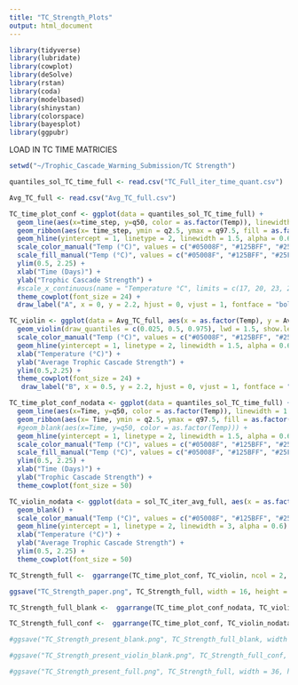 ```yaml
---
title: "TC_Strength_Plots"
output: html_document
---
```


```r
library(tidyverse)
library(lubridate)
library(cowplot)
library(deSolve)
library(rstan)
library(coda)
library(modelbased)
library(shinystan)
library(colorspace)
library(bayesplot)
library(ggpubr)
```

LOAD IN TC TIME MATRICIES

```r
setwd("~/Trophic_Cascade_Warming_Submission/TC Strength")

quantiles_sol_TC_time_full <- read.csv("TC_Full_iter_time_quant.csv")

Avg_TC_full <- read.csv("Avg_TC_full.csv")

```


```r
TC_time_plot_conf <- ggplot(data = quantiles_sol_TC_time_full) +
  geom_line(aes(x=time_step, y=q50, color = as.factor(Temp)), linewidth = 1.5) +
  geom_ribbon(aes(x= time_step, ymin = q2.5, ymax = q97.5, fill = as.factor(Temp)), alpha = 0.15, inherit.aes = TRUE) +
  geom_hline(yintercept = 1, linetype = 2, linewidth = 1.5, alpha = 0.6) +
  scale_color_manual("Temp (°C)", values = c("#05008F", "#125BFF", "#25FFDF", "#FEE000", "#FE6100"))+
  scale_fill_manual("Temp (°C)", values = c("#05008F", "#125BFF", "#25FFDF", "#FEE000", "#FE6100"))+
  ylim(0.5, 2.25) +
  xlab("Time (Days)") +
  ylab("Trophic Cascade Strength") +
  #scale_x_continuous(name = "Temperature °C", limits = c(17, 20, 23, 26)) +
  theme_cowplot(font_size = 24) +
  draw_label("A", x = 0, y = 2.2, hjust = 0, vjust = 1, fontface = "bold", size = 40)
```

```r
TC_violin <- ggplot(data = Avg_TC_full, aes(x = as.factor(Temp), y = Avg_TC, color = as.factor(Temp))) +
  geom_violin(draw_quantiles = c(0.025, 0.5, 0.975), lwd = 1.5, show.legend = FALSE) + 
  scale_color_manual("Temp (°C)", values = c("#05008F", "#125BFF", "#25FFDF", "#FEE000", "#FE6100"))+
  geom_hline(yintercept = 1, linetype = 2, linewidth = 1.5, alpha = 0.6) +
  xlab("Temperature (°C)") +
  ylab("Average Trophic Cascade Strength") +
  ylim(0.5,2.25) +
  theme_cowplot(font_size = 24) +
   draw_label("B", x = 0.5, y = 2.2, hjust = 0, vjust = 1, fontface = "bold", size = 40)
```

```r
TC_time_plot_conf_nodata <- ggplot(data = quantiles_sol_TC_time_full) +
  geom_line(aes(x=Time, y=q50, color = as.factor(Temp)), linewidth = 1.5, alpha = 0) +
  geom_ribbon(aes(x= Time, ymin = q2.5, ymax = q97.5, fill = as.factor(Temp)), alpha = 0, inherit.aes = TRUE) +
  #geom_blank(aes(x=Time, y=q50, color = as.factor(Temp))) +
  geom_hline(yintercept = 1, linetype = 2, linewidth = 1.5, alpha = 0.6) +
  scale_color_manual("Temp (°C)", values = c("#05008F", "#125BFF", "#25FFDF", "#FEE000", "#FE6100"))+
  scale_fill_manual("Temp (°C)", values = c("#05008F", "#125BFF", "#25FFDF", "#FEE000", "#FE6100"))+
  ylim(0.5, 2.25) +
  xlab("Time (Days)") +
  ylab("Trophic Cascade Strength") +
  theme_cowplot(font_size = 50)
```

```r
TC_violin_nodata <- ggplot(data = sol_TC_iter_avg_full, aes(x = as.factor(Temp), y = Avg_TC, color = as.factor(Temp))) +
  geom_blank() + 
  scale_color_manual("Temp (°C)", values = c("#05008F", "#125BFF", "#25FFDF", "#FEE000", "#FE6100")) +
  geom_hline(yintercept = 1, linetype = 2, linewidth = 3, alpha = 0.6) +
  xlab("Temperature (°C)") +
  ylab("Average Trophic Cascade Strength") +
  ylim(0.5, 2.25) +
  theme_cowplot(font_size = 50)

```

```r
TC_Strength_full <-  ggarrange(TC_time_plot_conf, TC_violin, ncol = 2, nrow = 1, common.legend = TRUE, align = "hv", legend = "none")

ggsave("TC_Strength_paper.png", TC_Strength_full, width = 16, height = 10, dpi = 600)
```

```r

TC_Strength_full_blank <-  ggarrange(TC_time_plot_conf_nodata, TC_violin_nodata, ncol = 2, nrow = 1, common.legend = TRUE, align = "hv", legend = "none")

TC_Strength_full_conf <-  ggarrange(TC_time_plot_conf, TC_violin_nodata, ncol = 2, nrow = 1, common.legend = TRUE, align = "hv", legend = "none")
```


```r

#ggsave("TC_Strength_present_blank.png", TC_Strength_full_blank, width = 36, height = 21, dpi = 300)

#ggsave("TC_Strength_present_violin_blank.png", TC_Strength_full_conf, width = 36, height = 21, dpi = 300)

#ggsave("TC_Strength_present_full.png", TC_Strength_full, width = 36, height = 21, dpi = 300)
```



